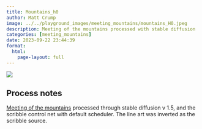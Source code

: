 ```yaml
---
title: Mountains_h0
author: Matt Crump
image: ../../playground_images/meeting_mountains/mountains_H0.jpeg
description: Meeting of the mountains processed with stable diffusion
categories: [meeting_mountains]
date: 2023-09-22 23:44:39
format:
  html:
    page-layout: full
---
```


![](../../playground_images/meeting_mountains/mountains_H0.jpeg)

## Process notes

[Meeting of the mountains](https://www.crumplab.com/things/things/Colorlands/Meeting_Of_The_Mountains.html) processed through stable diffusion v 1.5, and the scribble control net with default scheduler. The line art was inverted as the scribble source.

